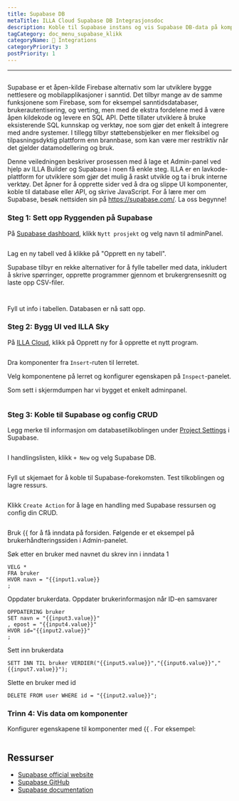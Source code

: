 ```yaml
---
title: Supabase DB
metaTitle: ILLA Cloud Supabase DB Integrasjonsdoc
description: Koble til Supabase instans og vis Supabase DB-data på komponenter
tagCategory: doc_menu_supabase_klikk
categoryName: 🔨 Integrations
categoryPriority: 3
postPriority: 1
---
```


* * *

## <Heading hidden>Supabase DB</Heading>

Supabase er et åpen-kilde Firebase alternativ som lar utviklere bygge nettlesere og mobilapplikasjoner i sanntid. Det tilbyr mange av de samme funksjonene som Firebase, som for eksempel sanntidsdatabaser, brukerautentisering, og verting, men med de ekstra fordelene med å være åpen kildekode og levere en SQL API. Dette tillater utviklere å bruke eksisterende SQL kunnskap og verktøy, noe som gjør det enkelt å integrere med andre systemer. I tillegg tilbyr støttebensbjelker en mer fleksibel og tilpasningsdyktig plattform enn brannbase, som kan være mer restriktiv når det gjelder datamodellering og bruk.

Denne veiledningen beskriver prosessen med å lage et Admin-panel ved hjelp av ILLA Builder og Supabase i noen få enkle steg. ILLA er en lavkode-plattform for utviklere som gjør det mulig å raskt utvikle og ta i bruk interne verktøy. Det åpner for å opprette sider ved å dra og slippe UI komponenter, koble til database eller API, og skrive JavaScript. For å lære mer om Supabase, besøk nettsiden sin på <https://supabase.com/>. La oss begynne!

### Steg 1: Sett opp Ryggenden på Supabase

På [Supabase dashboard](https://app.supabase.com/projects), klikk `Nytt prosjekt` og velg navn til adminPanel.

<img
  src='https://cdn.illacloud.com/official-website/img/docs/assemble/supabase1.png'
  alt=""
/>

Lag en ny tabell ved å klikke på "Opprett en ny tabell".

Supabase tilbyr en rekke alternativer for å fylle tabeller med data, inkludert å skrive spørringer, opprette programmer gjennom et brukergrensesnitt og laste opp CSV-filer.

<img
  src='https://cdn.illacloud.com/official-website/img/docs/assemble/supabase2.png'
  alt=""
/>

<img
  src='https://cdn.illacloud.com/official-website/img/docs/assemble/supabase3.png'
  alt=""
/>

Fyll ut info i tabellen. Databasen er nå satt opp.

### Steg 2: Bygg UI ved ILLA Sky

På [ILLA Cloud](https://cloud.illacloud.com), klikk på Opprett ny for å opprette et nytt program.

<img
  src='https://cdn.illacloud.com/official-website/img/docs/assemble/supabase4.png'
  alt=""
/>

Dra komponenter fra `Insert`-ruten til lerretet.

Velg komponentene på lerret og konfigurer egenskapen på `Inspect`-panelet.

Som sett i skjermdumpen har vi bygget et enkelt adminpanel.

<img
  src='https://cdn.illacloud.com/official-website/img/docs/assemble/supabase5.png'
  alt=""
/>

### Steg 3: Koble til Supabase og config CRUD

Legg merke til informasjon om databasetilkoblingen under [Project Settings](https://app.supabase.com/project/hdcfnsxpwwgboqomdrhp/settings/database) i Supabase.

<img
  src='https://cdn.illacloud.com/official-website/img/docs/assemble/supabase6.png'
  alt=""
/>

I handlingslisten, klikk `+ New` og velg Supabase DB.

<img
  src='https://cdn.illacloud.com/official-website/img/docs/assemble/supabase7.png'
  alt=""
/>

Fyll ut skjemaet for å koble til Supabase-forekomsten. Test tilkoblingen og lagre ressurs.

<img
  src='https://cdn.illacloud.com/official-website/img/docs/assemble/supabase8.png'
  alt=""
/>

Klikk `Create Action` for å lage en handling med Supabase ressursen og config din CRUD.

<img
  src='https://cdn.illacloud.com/official-website/img/docs/assemble/supabase9.png'
  alt=""
/>

Bruk {{ for å få inndata på forsiden. Følgende er et eksempel på brukerhåndteringssiden i Admin-panelet.

Søk etter en bruker med navnet du skrev inn i inndata 1

```
VELG *
FRA bruker
HVOR navn = "{{input1.value}}
;
```

Oppdater brukerdata. Oppdater brukerinformasjon når ID-en samsvarer

```
OPPDATERING bruker
SET navn = "{{input3.value}}"
, epost = "{{input4.value}}"
HVOR id="{{input2.value}}"
;
```

Sett inn brukerdata

```
SETT INN TIL bruker VERDIER("{{input5.value}}","{{input6.value}}","{{input7.value}}");
```

Slette en bruker med id

```
DELETE FROM user WHERE id = "{{input2.value}}";
```

### Trinn 4: Vis data om komponenter

Konfigurer egenskapene til komponenter med {{ . For eksempel:

<img
  src='https://cdn.illacloud.com/official-website/img/docs/assemble/supabase10.png'
  alt=""
/>

## Ressurser

-   [Supabase official website](https://supabase.com/)
-   [Supabase GitHub](https://github.com/supabase/supabase)
-   [Supabase documentation](https://supabase.com/docs)
